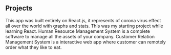 ## Projects

<ProjectCard title="Corona Tracker" link="https://www.behance.net/gallery/58937147/Freiheit" bg="linear-gradient(to right, #D4145A 0%, #FBB03B 100%)">
This app was built entirely on React.js, it represents of corona virus effect all over the world with graphs and stats.
</ProjectCard>

<ProjectCard title="PortFolio" link="https://www.behance.net/gallery/58937147/Freiheit" bg="linear-gradient(to right, #D4145A 0%, #FBB03B 100%)">
This was my starting project while learning React.
</ProjectCard>

<ProjectCard title="HRMS" link="https://www.behance.net/gallery/58937147/Freiheit" bg="linear-gradient(to right, #D4145A 0%, #FBB03B 100%)">
Human Resource Management System is a complete software to manage all the assets of your company.
</ProjectCard>

<ProjectCard title="CRMS" link="https://www.behance.net/gallery/58937147/Freiheit" bg="linear-gradient(to right, #D4145A 0%, #FBB03B 100%)">
Customer Relation Management System is a interactive web app where customer can remotely order what they like to eat.
</ProjectCard>

